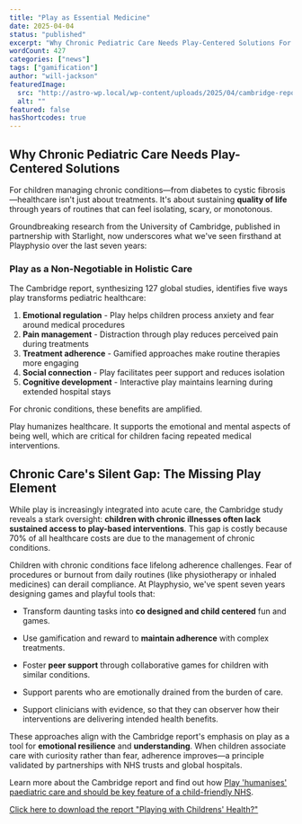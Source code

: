 ```yaml
---
title: "Play as Essential Medicine"
date: 2025-04-04
status: "published"
excerpt: "Why Chronic Pediatric Care Needs Play-Centered Solutions For children managing chronic conditions—from diabetes to cystic fibrosis—healthcare isn't just about treatments. It's about sustaining quality of life through years of routines that can feel isolating, scary, or monotonous."
wordCount: 427
categories: ["news"]
tags: ["gamification"]
author: "will-jackson"
featuredImage:
  src: "http://astro-wp.local/wp-content/uploads/2025/04/cambridge-report.png"
  alt: ""
featured: false
hasShortcodes: true
---
```



## Why Chronic Pediatric Care Needs Play-Centered Solutions

For children managing chronic conditions—from diabetes to cystic fibrosis—healthcare isn't just about treatments. It's about sustaining **quality of life** through years of routines that can feel isolating, scary, or monotonous.

Groundbreaking research from the University of Cambridge, published in partnership with Starlight, now underscores what we've seen firsthand at Playphysio over the last seven years:

<StatsCards>
  <Stat value="Play isn't a distraction" label="for these children—it's a lifeline to better health outcomes." color="cyan" />
</StatsCards>

### Play as a Non-Negotiable in Holistic Care

The Cambridge report, synthesizing 127 global studies, identifies five ways play transforms pediatric healthcare:

1. **Emotional regulation** - Play helps children process anxiety and fear around medical procedures
2. **Pain management** - Distraction through play reduces perceived pain during treatments
3. **Treatment adherence** - Gamified approaches make routine therapies more engaging
4. **Social connection** - Play facilitates peer support and reduces isolation
5. **Cognitive development** - Interactive play maintains learning during extended hospital stays

For chronic conditions, these benefits are amplified.

<Quote author="Dr. Kelsey Graber" title="Lead Author, Playing with Children's Health? March 2025">
Play humanizes healthcare. It supports the emotional and mental aspects of being well, which are critical for children facing repeated medical interventions.
</Quote>

## Chronic Care's Silent Gap: The Missing Play Element

While play is increasingly integrated into acute care, the Cambridge study reveals a stark oversight: **children with chronic illnesses often lack sustained access to play-based interventions**. This gap is costly because 70% of all healthcare costs are due to the management of chronic conditions.

Children with chronic conditions face lifelong adherence challenges. Fear of procedures or burnout from daily routines (like physiotherapy or inhaled medicines) can derail compliance. At Playphysio, we've spent seven years designing games and playful tools that:

- Transform daunting tasks into **co designed and child centered** fun and games.

- Use gamification and reward to **maintain adherence** with complex treatments.

- Foster **peer support** through collaborative games for children with similar conditions.

- Support parents who are emotionally drained from the burden of care.

- Support clinicians with evidence, so that they can observer how their interventions are delivering intended health benefits.

These approaches align with the Cambridge report's emphasis on play as a tool for **emotional resilience** and **understanding**. When children associate care with curiosity rather than fear, adherence improves—a principle validated by partnerships with NHS trusts and global hospitals.

Learn more about the Cambridge report and find out how [Play 'humanises' paediatric care and should be key feature of a child-friendly NHS](https://www.cam.ac.uk/research/news/play-humanises-paediatric-care-and-should-be-key-feature-of-a-child-friendly-nhs-report-0).

[Click here to download the report "Playing with Childrens' Health?"](https://www.pedalhub.net/wp-content/uploads/2025/03/PEDAL-Playing-with-childrens-health.pdf)

